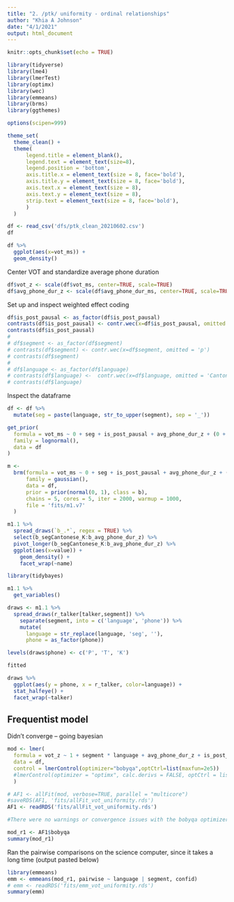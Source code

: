 ```yaml
---
title: "2. /ptk/ uniformity - ordinal relationships"
author: "Khia A Johnson"
date: "4/1/2021"
output: html_document
---
```


```r
knitr::opts_chunk$set(echo = TRUE)
```

```r
library(tidyverse)
library(lme4)
library(lmerTest)
library(optimx)
library(wec)
library(emmeans)
library(brms)
library(ggthemes)

options(scipen=999)

theme_set(
  theme_clean() + 
  theme(
      legend.title = element_blank(),
      legend.text = element_text(size=8),
      legend.position = 'bottom',
      axis.title.x = element_text(size = 8, face='bold'),
      axis.title.y = element_text(size = 8, face='bold'),
      axis.text.x = element_text(size = 8),
      axis.text.y = element_text(size = 8),
      strip.text = element_text(size = 8, face='bold'),
      )
  )
```

```r
df <- read_csv('dfs/ptk_clean_20210602.csv')
df
```

```r
df %>%
  ggplot(aes(x=vot_ms)) + 
  geom_density()
```

Center VOT and standardize average phone duration
```r
df$vot_z <- scale(df$vot_ms, center=TRUE, scale=TRUE)
df$avg_phone_dur_z <- scale(df$avg_phone_dur_ms, center=TRUE, scale=TRUE)
```

Set up and inspect weighted effect coding
```r
df$is_post_pausal <- as_factor(df$is_post_pausal)
contrasts(df$is_post_pausal) <- contr.wec(x=df$is_post_pausal, omitted = FALSE)
contrasts(df$is_post_pausal)
# 
# df$segment <- as_factor(df$segment)
# contrasts(df$segment) <- contr.wec(x=df$segment, omitted = 'p')
# contrasts(df$segment)
# 
# df$language <- as_factor(df$language)
# contrasts(df$language) <-  contr.wec(x=df$language, omitted = 'Cantonese')
# contrasts(df$language)
```

Inspect the dataframe
```r
df <- df %>%
  mutate(seg = paste(language, str_to_upper(segment), sep = '_'))
```


```r
get_prior(
  formula = vot_ms ~ 0 + seg + is_post_pausal + avg_phone_dur_z + (0 + seg | talker) + (1|word),
  family = lognormal(),
  data = df
)
```

```r
m <- 
  brm(formula = vot_ms ~ 0 + seg + is_post_pausal + avg_phone_dur_z + (0 + seg | talker) + (1 | word),
      family = gaussian(),
      data = df,
      prior = prior(normal(0, 1), class = b),
      chains = 5, cores = 5, iter = 2000, warmup = 1000,
      file = 'fits/m1.v7'
  )
```


```r
m1.1 %>%
  spread_draws(`b_.*`, regex = TRUE) %>%
  select(b_segCantonese_K:b_avg_phone_dur_z) %>%
  pivot_longer(b_segCantonese_K:b_avg_phone_dur_z) %>%
  ggplot(aes(x=value)) +
    geom_density() +
    facet_wrap(~name)

```


```r
library(tidybayes)
```


```r
m1.1 %>%
  get_variables()

draws <- m1.1 %>%
  spread_draws(r_talker[talker,segment]) %>%
    separate(segment, into = c('language', 'phone')) %>%
    mutate(
      language = str_replace(language, 'seg', ''),
      phone = as_factor(phone))

levels(draws$phone) <- c('P', 'T', 'K')

```

```r
fitted
```


```r
draws %>%
  ggplot(aes(y = phone, x = r_talker, color=language)) +
  stat_halfeye() +
  facet_wrap(~talker)

```


## Frequentist model

Didn't converge -- going bayesian
```r
mod <- lmer(
  formula = vot_z ~ 1 + segment * language + avg_phone_dur_z + is_post_pausal + (segment * language | talker) + (1 | word),
  data = df,
  control = lmerControl(optimizer="bobyqa",optCtrl=list(maxfun=2e5))
  #lmerControl(optimizer = "optimx", calc.derivs = FALSE, optCtrl = list(method = "nlminb", starttests = FALSE, kkt = FALSE))
  )
```

```r
# AF1 <- allFit(mod, verbose=TRUE, parallel = "multicore")
#saveRDS(AF1, 'fits/allFit_vot_uniformity.rds')
AF1 <- readRDS('fits/allFit_vot_uniformity.rds')

#There were no warnings or convergence issues with the bobyqa optimizer (or: optimx.L-BFGS-B; nloptwrap.NLOPT_LN_BOBYQA); others had "Model failed to converge with 1 negative eigenvalue" like errors

mod_r1 <- AF1$bobyqa
summary(mod_r1)
```


Ran the pairwise comparisons on the science computer, since it takes a long time (output pasted below)
```r
library(emmeans)
emm <- emmeans(mod_r1, pairwise ~ language | segment, confid)
# emm <- readRDS('fits/emm_vot_uniformity.rds')
summary(emm)
```
